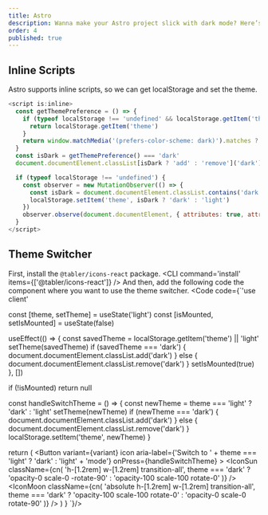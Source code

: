 ```yaml
---
title: Astro
description: Wanna make your Astro project slick with dark mode? Here’s the playbook for getting that moody vibe on lock.
order: 4
published: true
---
```


## Inline Scripts
Astro supports inline scripts, so we can get localStorage and set the theme.
```js
<script is:inline>
  const getThemePreference = () => {
    if (typeof localStorage !== 'undefined' && localStorage.getItem('theme')) {
      return localStorage.getItem('theme')
    }
    return window.matchMedia('(prefers-color-scheme: dark)').matches ? 'dark' : 'light'
  }
  const isDark = getThemePreference() === 'dark'
  document.documentElement.classList[isDark ? 'add' : 'remove']('dark')

  if (typeof localStorage !== 'undefined') {
    const observer = new MutationObserver(() => {
      const isDark = document.documentElement.classList.contains('dark')
      localStorage.setItem('theme', isDark ? 'dark' : 'light')
    })
    observer.observe(document.documentElement, { attributes: true, attributeFilter: ['class'] })
  }
</script>
```

## Theme Switcher
First, install the `@tabler/icons-react` package.
<CLI command='install' items={['@tabler/icons-react']} />
And then, add the following code the component where you want to use the theme switcher.
<Code code={`'use client'


  const [theme, setTheme] = useState('light')
  const [isMounted, setIsMounted] = useState(false)

  useEffect(() => {
    const savedTheme = localStorage.getItem('theme') || 'light'
    setTheme(savedTheme)
    if (savedTheme === 'dark') {
      document.documentElement.classList.add('dark')
    } else {
      document.documentElement.classList.remove('dark')
    }
    setIsMounted(true)
  }, [])

  if (!isMounted) return null

  const handleSwitchTheme = () => {
    const newTheme = theme === 'light' ? 'dark' : 'light'
    setTheme(newTheme)
    if (newTheme === 'dark') {
      document.documentElement.classList.add('dark')
    } else {
      document.documentElement.classList.remove('dark')
    }
    localStorage.setItem('theme', newTheme)
  }

  return (
    <Button
      variant={variant}
      icon
      aria-label={'Switch to ' + theme === 'light' ? 'dark' : 'light' + 'mode'}
      onPress={handleSwitchTheme}
    >
      <IconSun
        className={cn(
          'h-[1.2rem] w-[1.2rem] transition-all',
          theme === 'dark' ? 'opacity-0 scale-0 -rotate-90' : 'opacity-100 scale-100 rotate-0'
        )}
      />
      <IconMoon
        className={cn(
          'absolute h-[1.2rem] w-[1.2rem] transition-all',
          theme === 'dark' ? 'opacity-100 scale-100 rotate-0' : 'opacity-0 scale-0 rotate-90'
        )}
      />
    </Button>
  )
}
`}/>
